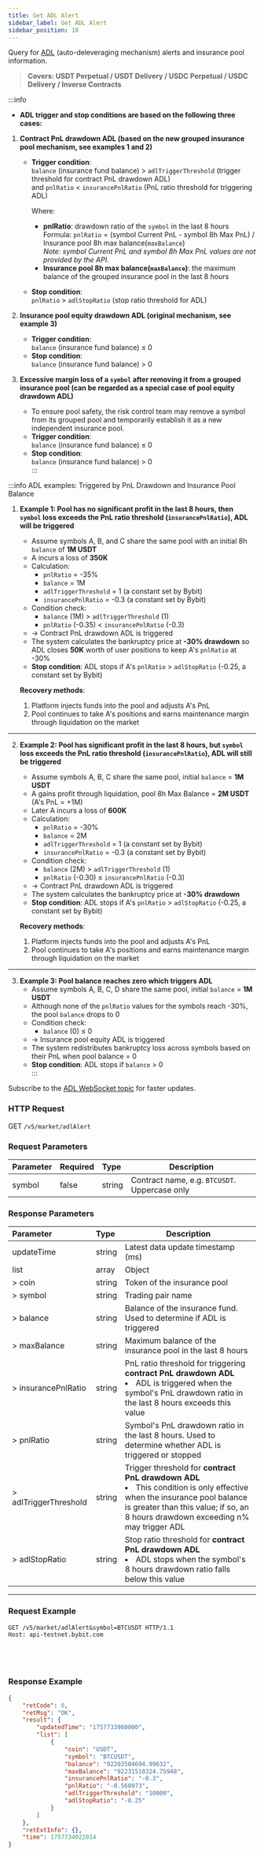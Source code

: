 ```yaml
---
title: Get ADL Alert
sidebar_label: Get ADL Alert
sidebar_position: 18
---
```


Query for [ADL](https://www.bybit.com/en/help-center/article/Auto-Deleveraging-ADL) (auto-deleveraging mechanism) alerts and insurance pool information.
> **Covers: USDT Perpetual / USDT Delivery / USDC Perpetual / USDC Delivery / Inverse Contracts**

:::info
- **ADL trigger and stop conditions are based on the following three cases:**

1. **Contract PnL drawdown ADL (based on the new grouped insurance pool mechanism, see examples 1 and 2)**  
   - **Trigger condition**:  
     `balance` (insurance fund balance) > `adlTriggerThreshold` (trigger threshold for contract PnL drawdown ADL)  
     and `pnlRatio` < `insurancePnlRatio` (PnL ratio threshold for triggering ADL)  

     Where:  
     - **pnlRatio**: drawdown ratio of the `symbol` in the last 8 hours  
       Formula: `pnlRatio` = (symbol Current PnL - symbol 8h Max PnL) / Insurance pool 8h max balance(`maxBalance`)  
       *Note: symbol Current PnL and symbol 8h Max PnL values are not provided by the API*.
     - **Insurance pool 8h max balance(`maxBalance`)**: the maximum balance of the grouped insurance pool in the last 8 hours   

   - **Stop condition**:  
     `pnlRatio` > `adlStopRatio` (stop ratio threshold for ADL)  

2. **Insurance pool equity drawdown ADL (original mechanism, see example 3)**  
   - **Trigger condition**:  
     `balance` (insurance fund balance) ≤ 0  
   - **Stop condition**:  
     `balance` (insurance fund balance) > 0  

3. **Excessive margin loss of a `symbol` after removing it from a grouped insurance pool (can be regarded as a special case of pool equity drawdown ADL)**  
   - To ensure pool safety, the risk control team may remove a symbol from its grouped pool and temporarily establish it as a new independent insurance pool.  
   - **Trigger condition**:  
     `balance` (insurance fund balance) ≤ 0  
   - **Stop condition**:  
     `balance` (insurance fund balance) > 0  
:::

:::info ADL examples: Triggered by PnL Drawdown and Insurance Pool Balance

1. **Example 1: Pool has no significant profit in the last 8 hours, then `symbol` loss exceeds the PnL ratio threshold (`insurancePnlRatio`), ADL will be triggered**  
   - Assume symbols A, B, and C share the same pool with an initial 8h `balance` of **1M USDT**  
   - A incurs a loss of **350K**  
   - Calculation:  
     - `pnlRatio` = -35%  
     - `balance` = 1M  
     - `adlTriggerThreshold` = 1 (a constant set by Bybit)  
     - `insurancePnlRatio` = -0.3 (a constant set by Bybit)  
   - Condition check:  
     - `balance` (1M) > `adlTriggerThreshold` (1)   
     - `pnlRatio` (-0.35) < `insurancePnlRatio` (-0.3)   
   - → Contract PnL drawdown ADL is triggered  
   - The system calculates the bankruptcy price at **-30% drawdown** so ADL closes **50K** worth of user positions to keep A's `pnlRatio` at -30%  
   - **Stop condition**: ADL stops if A's `pnlRatio` > `adlStopRatio` (-0.25, a constant set by Bybit)  

   **Recovery methods**:  
   1. Platform injects funds into the pool and adjusts A's PnL  
   2. Pool continues to take A's positions and earns maintenance margin through liquidation on the market  

---

2. **Example 2: Pool has significant profit in the last 8 hours, but `symbol` loss exceeds the PnL ratio threshold (`insurancePnlRatio`), ADL will still be triggered**  
   - Assume symbols A, B, C share the same pool, initial `balance` = **1M USDT**  
   - A gains profit through liquidation, pool 8h Max Balance = **2M USDT** (A's PnL = +1M)  
   - Later A incurs a loss of **600K**  
   - Calculation:  
     - `pnlRatio` = -30%  
     - `balance` = 2M  
     - `adlTriggerThreshold` = 1 (a constant set by Bybit)  
     - `insurancePnlRatio` = -0.3 (a constant set by Bybit)  
   - Condition check:  
     - `balance` (2M) > `adlTriggerThreshold` (1)   
     - `pnlRatio` (-0.30) ≤ `insurancePnlRatio` (-0.3)   
   - → Contract PnL drawdown ADL is triggered  
   - The system calculates the bankruptcy price at **-30% drawdown**  
   - **Stop condition**: ADL stops if A's `pnlRatio` > `adlStopRatio` (-0.25, a constant set by Bybit)  

   **Recovery methods**:  
   1. Platform injects funds into the pool and adjusts A's PnL  
   2. Pool continues to take A's positions and earns maintenance margin through liquidation on the market  

---

3. **Example 3: Pool balance reaches zero which triggers ADL**  
   - Assume symbols A, B, C, D share the same pool, initial `balance` = **1M USDT**  
   - Although none of the `pnlRatio` values for the symbols reach -30%, the pool `balance` drops to 0  
   - Condition check:  
     - `balance` (0) ≤ 0   
   - → Insurance pool equity ADL is triggered  
   - The system redistributes bankruptcy loss across symbols based on their PnL when pool balance = 0  
   - **Stop condition**: ADL stops if `balance` > 0  
:::

Subscribe to the [ADL WebSocket topic](/docs/v5/websocket/public/adl-alert) for faster updates.

### HTTP Request
GET `/v5/market/adlAlert`

### Request Parameters
| Parameter | Required | Type   | Description |
|:----------|:---------|:-------|-------------|
|symbol     | false    | string | Contract name, e.g. `BTCUSDT`. Uppercase only |

### Response Parameters
| Parameter | Type   | Description |
|:----------|:------ |-------------|
|updateTime | string | Latest data update timestamp (ms) |
|list       | array  | Object |
|> coin     | string | Token of the insurance pool |
|> symbol   | string | Trading pair name |
|> balance  | string | Balance of the insurance fund. Used to determine if ADL is triggered |
|> maxBalance | string | Maximum balance of the insurance pool in the last 8 hours |
|> insurancePnlRatio | string | PnL ratio threshold for triggering **contract PnL drawdown ADL** <li>ADL is triggered when the symbol's PnL drawdown ratio in the last 8 hours exceeds this value</li> |
|> pnlRatio | string | Symbol's PnL drawdown ratio in the last 8 hours. Used to determine whether ADL is triggered or stopped |
|> adlTriggerThreshold | string | Trigger threshold for **contract PnL drawdown ADL** <li>This condition is only effective when the insurance pool balance is greater than this value; if so, an 8 hours drawdown exceeding n% may trigger ADL</li> |
|> adlStopRatio | string | Stop ratio threshold for **contract PnL drawdown ADL** <li>ADL stops when the symbol's 8 hours drawdown ratio falls below this value</li> |

---

### Request Example

<Tabs groupId="programming-languages">
<TabItem value="http" label="HTTP">

```http
GET /v5/market/adlAlert&symbol=BTCUSDT HTTP/1.1
Host: api-testnet.bybit.com
```

</TabItem>
<TabItem value="python" label="Python">

```python

```

</TabItem>
<TabItem value="Go" label="Go">

```go

```

</TabItem>
<TabItem value="java" label="Java">

```java

```

</TabItem>
<TabItem value="Node" label="Node.js">

```n4js

```

</TabItem>
</Tabs>

### Response Example

```json
{
    "retCode": 0,
    "retMsg": "OK",
    "result": {
        "updatedTime": "1757733960000",
        "list": [
            {
                "coin": "USDT",
                "symbol": "BTCUSDT",
                "balance": "92203504694.99632",
                "maxBalance": "92231510324.75948",
                "insurancePnlRatio": "-0.3",
                "pnlRatio": "-0.560973",
                "adlTriggerThreshold": "10000",
                "adlStopRatio": "-0.25"
            }
        ]
    },
    "retExtInfo": {},
    "time": 1757734022014
}
```
